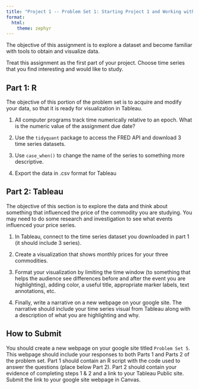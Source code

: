 ```yaml
---
title: "Project 1 -- Problem Set 1: Starting Project 1 and Working with time series data"
format: 
  html:
    theme: zephyr
---
```


The objective of this assignment is to explore a dataset and become familiar with tools to obtain and visualize data.

Treat this assignment as the first part of your project. Choose time series that you find interesting and would like to study. 

## Part 1: R

The objective of this portion of the problem set is to acquire and modify your data, so that it is ready for visualization in Tableau.

1. All computer programs track time numerically relative to an epoch.  What is the numeric value of the assignment due date?

2. Use the `tidyquant` package to access the FRED API and download 3 time series datasets.  

3. Use `case_when()` to change the name of the series to something more descriptive.

4. Export the data in .csv format for Tableau


## Part 2: Tableau

The objective of this section is to explore the data and think about something that influenced the price of the commodity you are studying. You may need to do some research and investigation to see what events influenced your price series.

1. In Tableau, connect to the time series dataset you downloaded in part 1 (it should include 3 series). 

2. Create a visualization that shows monthly prices for your three commodities.

<!-- 3. Include a reference band highlighting a relevant window of time (e.g., financial crisis, COVID). This can be a time period relevant to a single series or all of your price series. -->

3. Format your visualization by limiting the time window (to something that helps the audience see differences before and after the event you are highlighting), adding color, a useful title, appropriate marker labels, text annotations, etc. 

4. Finally, write a narrative on a new webpage on your google site. The narrative should include your time series visual from Tableau along with a description of what you are highlighting and why.

## How to Submit

You should create a new webpage on your google site titled `Problem Set 5`. This webpage should include your responses to both Parts 1 and Parts 2 of the problem set. Part 1 should contain an R script with the code used to answer the questions (place below Part 2). Part 2 should contain your evidence of completing steps 1 & 2 and a link to your Tableau Public site. Submit the link to your google site webpage in Canvas.